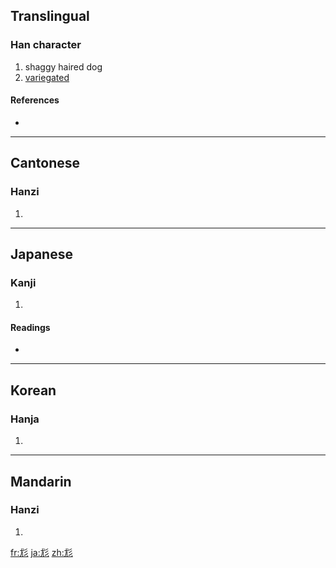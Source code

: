 {{also|龍}}
==Translingual==

===Han character===
{{Han char|rn=43|rad=尢|as=04|sn=7|four=4201<sub>2</sub>|canj=戈大山竹 (IKUH), 戈山竹竹竹 (IUHHH)}}

# shaggy haired dog
# [[variegated]]

====References====
* {{Han ref|kx=0298.090|dkj=07554|dj=0593.120|hdz=10553.090|uh=5C28|ud=23592|bh=CABE|bd=51902}}

----

==Cantonese==

===Hanzi===
{{yue-hanzi|jyut=|y=mong4, mung4 pong4}}

# {{defn|Cantonese|sort=尢04}}

----

==Japanese==

===Kanji===
{{ja-kanji|grade=|rs=尢04}}

# {{defn|Japanese|sort=尢04}}

====Readings====
* {{ja-readings|on=[[ぼう]] (bō)|kun=[[むくいぬ]] (mukuinu)}}

----

==Korean==

===Hanja===
{{ko-hanja|hangeul=[[방]], [[봉]]|eumhun=삽살개, 얼룩얼룩하다|rv=bang, bong|mr=pang, pong}}

# {{defn|Korean|sort=尢04}}

----

==Mandarin==

===Hanzi===
{{cmn-hanzi|pin=[[máng]] ([[mang2]])|wg=mang<sup>2</sup>}}

# {{defn|Mandarin|sort=尢04}}

[[fr:尨]]
[[ja:尨]]
[[zh:尨]]